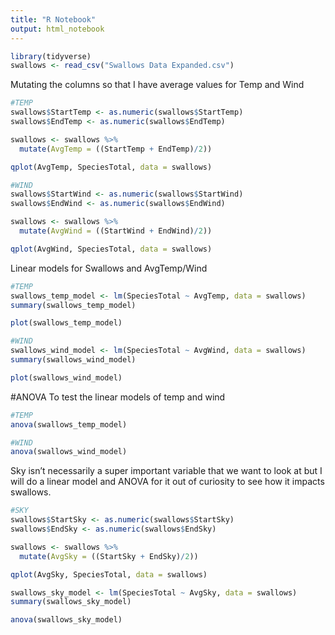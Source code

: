 ---
title: "R Notebook"
output: html_notebook
---

```{r}
library(tidyverse)
swallows <- read_csv("Swallows Data Expanded.csv")
```

Mutating the columns so that I have average values for Temp and Wind
```{r}
#TEMP
swallows$StartTemp <- as.numeric(swallows$StartTemp)
swallows$EndTemp <- as.numeric(swallows$EndTemp)

swallows <- swallows %>% 
  mutate(AvgTemp = ((StartTemp + EndTemp)/2))

qplot(AvgTemp, SpeciesTotal, data = swallows)
```
```{r}
#WIND
swallows$StartWind <- as.numeric(swallows$StartWind)
swallows$EndWind <- as.numeric(swallows$EndWind)

swallows <- swallows %>% 
  mutate(AvgWind = ((StartWind + EndWind)/2))

qplot(AvgWind, SpeciesTotal, data = swallows)
```

Linear models for Swallows and AvgTemp/Wind
```{r}
#TEMP
swallows_temp_model <- lm(SpeciesTotal ~ AvgTemp, data = swallows)
summary(swallows_temp_model)
```

```{r}
plot(swallows_temp_model)
```

```{r}
#WIND
swallows_wind_model <- lm(SpeciesTotal ~ AvgWind, data = swallows)
summary(swallows_wind_model)
```

```{r}
plot(swallows_wind_model)
```

#ANOVA
To test the linear models of temp and wind
```{r}
#TEMP
anova(swallows_temp_model)
```

```{r}
#WIND
anova(swallows_wind_model)
```

Sky isn't necessarily a super important variable that we want to look at but I will do a linear model and ANOVA for it out of curiosity to see how it impacts swallows. 
```{r}
#SKY
swallows$StartSky <- as.numeric(swallows$StartSky)
swallows$EndSky <- as.numeric(swallows$EndSky)

swallows <- swallows %>% 
  mutate(AvgSky = ((StartSky + EndSky)/2))

qplot(AvgSky, SpeciesTotal, data = swallows)
```

```{r}
swallows_sky_model <- lm(SpeciesTotal ~ AvgSky, data = swallows)
summary(swallows_sky_model)
```

```{r}
anova(swallows_sky_model)
```




















